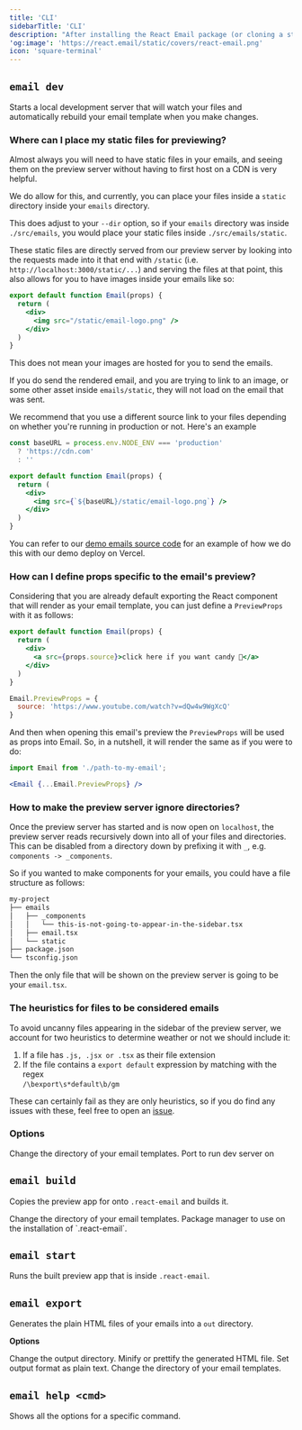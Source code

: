 ```yaml
---
title: 'CLI'
sidebarTitle: 'CLI'
description: "After installing the React Email package (or cloning a starter), you can start using the command line interface (CLI)."
'og:image': 'https://react.email/static/covers/react-email.png'
icon: 'square-terminal'
---
```


## `email dev`

Starts a local development server that will watch your files and automatically rebuild 
your email template when you make changes.

### Where can I place my static files for previewing?

Almost always you will need to have static files in your emails, and seeing
them on the preview server without having to first host on a CDN is very helpful.

We do allow for this, and currently, you can place your files inside a `static` 
directory inside your `emails` directory. 

This does adjust to your `--dir` option, so if your `emails` directory was inside
`./src/emails`, you would place your static files inside `./src/emails/static`.

These static files are directly served from our preview server by looking into the
requests made into it that end with `/static` (i.e. `http://localhost:3000/static/...`) and serving the files at that point,
this also allows for you to have images inside your emails like so:

```jsx
export default function Email(props) {
  return (
    <div>
      <img src="/static/email-logo.png" />
    </div>
  )
}
```

<Info>
  This does not mean your images are hosted for you to send the emails.

  If you do send the rendered email, and you are trying to link to an image, 
  or some other asset inside `emails/static`, they will not load on the email that was sent.

  We recommend that you use a different source link to your files depending on whether you're
  running in production or not. Here's an example

```jsx
const baseURL = process.env.NODE_ENV === 'production' 
  ? 'https://cdn.com' 
  : ''

export default function Email(props) {
  return (
    <div>
      <img src={`${baseURL}/static/email-logo.png`} />
    </div>
  )
}
```
  You can refer to our [demo emails source code](https://demo.react.email/preview/vercel-invite-user.tsx?view=source) 
  for an example of how we do this with our demo deploy on Vercel.
</Info>

### How can I define props specific to the email's preview?

Considering that you are already default exporting the React component
that will render as your email template, you can just define a `PreviewProps` with it as follows:

```jsx Email template
export default function Email(props) {
  return (
    <div>
      <a src={props.source}>click here if you want candy 👀</a>
    </div>
  )
}

Email.PreviewProps = {
  source: 'https://www.youtube.com/watch?v=dQw4w9WgXcQ'
}
```

And then when opening this email's preview the `PreviewProps` 
will be used as props into Email. So, in a nutshell, it will render the same as if you were to do:

```jsx Another file
import Email from './path-to-my-email';

<Email {...Email.PreviewProps} />
```

### How to make the preview server ignore directories?

Once the preview server has started and is now open on `localhost`, the preview server
reads recursively down into all of your files and directories. This can be disabled
from a directory down by prefixing it with `_`, e.g. `components -> _components`. 

So if you wanted to make components for your emails, you could have a file structure as follows:

```bash
my-project
├── emails
│   ├── _components
│   │   └── this-is-not-going-to-appear-in-the-sidebar.tsx
│   ├── email.tsx
│   └── static
├── package.json
└── tsconfig.json
```

Then the only file that will be shown on the preview server is going to be your `email.tsx`.

### The heuristics for files to be considered emails

To avoid uncanny files appearing in the sidebar of the preview server,
we account for two heuristics to determine weather or not we should
include it:

1. If a file has `.js, .jsx or .tsx` as their file extension
2. If the file contains a `export default` expression by matching with the regex<br/>
`/\bexport\s*default\b/gm`

These can certainly fail as they are only heuristics, so if you do find
any issues with these, feel free to open an [issue](https://github.com/resend/react-email/issues).

### Options

<ResponseField name="--dir" type="string" default="emails">
  Change the directory of your email templates.
</ResponseField>
<ResponseField name="--port" type="string" default="3000">
  Port to run dev server on
</ResponseField>

## `email build`

Copies the preview app for onto `.react-email` and builds it.

<ResponseField name="--dir" type="string" default="emails">
  Change the directory of your email templates.
</ResponseField>
<ResponseField name="--packageManager" type="string" default="npm">
  Package manager to use on the installation of `.react-email`.
</ResponseField>

## `email start`

Runs the built preview app that is inside `.react-email`.

## `email export`

Generates the plain HTML files of your emails into a `out` directory.

**Options**

<ResponseField name="--outDir" type="string" default="out">
  Change the output directory.
</ResponseField>
<ResponseField name="--pretty" type="boolean" default="false">
  Minify or prettify the generated HTML file.
</ResponseField>
<ResponseField name="--plainText" type="boolean" default="false">
  Set output format as plain text.
</ResponseField>
<ResponseField name="--dir" type="string" default="emails">
  Change the directory of your email templates.
</ResponseField>

## `email help <cmd>`

Shows all the options for a specific command.
